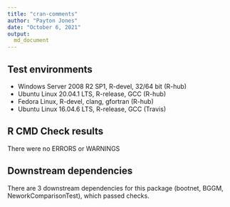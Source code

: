 ```yaml
---
title: "cran-comments"
author: "Payton Jones"
date: "October 6, 2021"
output:
  md_document
---
```


## Test environments
* Windows Server 2008 R2 SP1, R-devel, 32/64 bit (R-hub)
* Ubuntu Linux 20.04.1 LTS, R-release, GCC (R-hub)
* Fedora Linux, R-devel, clang, gfortran (R-hub)
* Ubuntu Linux 16.04.6 LTS, R-release, GCC (Travis)

## R CMD Check results
There were no ERRORS or WARNINGS

## Downstream dependencies
There are 3 downstream dependencies for this package (bootnet, BGGM, NeworkComparisonTest), which passed checks.
